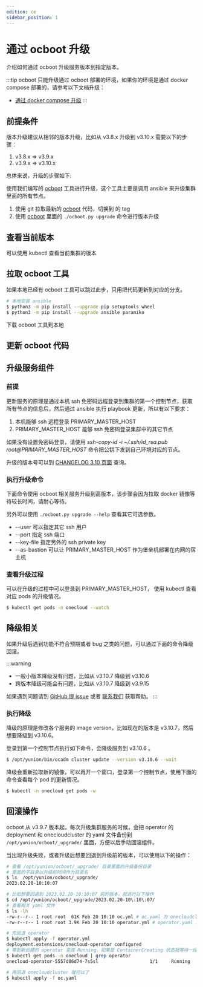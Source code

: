 ```yaml
---
edition: ce
sidebar_position: 1
---
```


# 通过 ocboot 升级

介绍如何通过 ocboot 升级服务版本到指定版本。

:::tip
ocboot 只能升级通过 ocboot 部署的环境，如果你的环境是通过 docker compose 部署的，请参考以下文档升级：

- [通过 docker compose 升级](./docker-compose-upgrade)
:::

## 前提条件

版本升级建议从相邻的版本升级，比如从 v3.8.x 升级到 v3.10.x 需要以下的步骤：

1. v3.8.x => v3.9.x
2. v3.9.x => v3.10.x

总体来说，升级的步骤如下:

使用我们编写的 [ocboot](https://github.com/yunionio/ocboot) 工具进行升级，这个工具主要是调用 ansible 来升级集群里面的所有节点。


1. 使用 git 拉取最新的 [ocboot](https://github.com/yunionio/ocboot) 代码，切换到 <ReleaseVersion /> 的 tag
2. 使用 [ocboot](https://github.com/yunionio/ocboot) 里面的 `./ocboot.py upgrade` 命令进行版本升级

## 查看当前版本

可以使用 kubectl 查看当前集群的版本


<GetClusterVersion />

## 拉取 ocboot 工具

如果本地已经有 ocboot 工具可以跳过此步，只用把代码更新到对应的分支。

```bash
# 本地安装 ansible
$ python3 -m pip install --upgrade pip setuptools wheel
$ python3 -m pip install --upgrade ansible paramiko
```

下载 ocboot 工具到本地


<OcbootClone />

## 更新 ocboot 代码


<OcbootFetchCheckout />

## 升级服务组件

### 前提

更新服务的原理是通过本机 ssh 免密码远程登录到集群的第一个控制节点，获取所有节点的信息后，然后通过 ansible 执行 playbook 更新，所以有以下要求：

1. 本机能够 ssh 远程登录 PRIMARY_MASTER_HOST
2. PRIMARY_MASTER_HOST 能够 ssh 免密码登录集群中的其它节点

如果没有设置免密码登录，请使用 *ssh-copy-id -i ~/.ssh/id_rsa.pub root@PRIMARY_MASTER_HOST* 命令把公钥下发到自己环境对应的节点。

升级的版本号可以到 [CHANGELOG 3.10 页面](../../development/changelog/release-3_10/) 查询。

### 执行升级命令

下面命令使用 ocboot 相关服务升级到高版本，该步骤会因为拉取 docker 镜像等待较长时间，请耐心等待。


<OcbootUpgrade />

另外可以使用 `./ocboot.py upgrade --help` 查看其它可选参数。

- --user 可以指定其它 ssh 用户
- --port 指定 ssh 端口
- --key-file 指定另外的 ssh private key
- --as-bastion 可以让 PRIMARY_MASTER_HOST 作为堡垒机部署在内网的宿主机

### 查看升级过程

可以在升级的过程中可以登录到 PRIMARY_MASTER_HOST， 使用 kubectl 查看对应 pods 的升级情况。

```bash
$ kubectl get pods -n onecloud --watch
```

## 降级相关

如果升级后遇到功能不符合预期或者 bug 之类的问题，可以通过下面的命令降级回滚。

:::warning
- 一般小版本降级没有问题，比如从 v3.10.7 降级到 v3.10.6
- 跨版本降级可能会有问题，比如从 v3.10.7 降级到 v3.9.15

如果遇到问题请到 [GitHub 提 issue](https://github.com/yunionio/cloudpods/issues) 或者 [联系我们](/zh/docs/contact) 获取帮助。
:::

### 执行降级

降级的原理是修改各个服务的 image version，比如现在的版本是 v3.10.7，然后想要降级到 v3.10.6。

登录到第一个控制节点执行如下命令，会降级服务到 v3.10.6 。

```bash
$ /opt/yunion/bin/ocadm cluster update --version v3.10.6 --wait
```

降级会重新拉取新的镜像，可以再开一个窗口，登录第一个控制节点，使用下面的命令查看每个 pod 的更新情况。

```bash
$ kubectl -n onecloud get pods -w
```

## 回滚操作

ocboot 从 v3.9.7 版本起，每次升级集群服务的时候，会把 operator 的 deployment 和 onecloudcluster 的 yaml 文件备份到 `/opt/yunion/ocboot/_upgrade/` 里面，方便以后手动回滚组件。

当出现升级失败，或者升级后想要回退到升级前的版本，可以使用以下的操作：

```bash
# 查看 /opt/yunion/ocboot/_upgrade/ 目录里面的升级备份目录
# 里面的子目录以升级前时间作为目录名
$ ls  /opt/yunion/ocboot/_upgrade/
2023.02.20-10:10:07

# 比如想要回退到 2023.02.20-10:10:07 前的版本，就进行以下操作
$ cd /opt/yunion/ocboot/_upgrade/2023.02.20-10\:10\:07/
# 查看相关 yaml 文件
$ ls -lh
-rw-r--r-- 1 root root  61K Feb 20 10:10 oc.yml # oc.yaml 为 onecloudcluster 描述文件
-rw-r--r-- 1 root root 3.9K Feb 20 10:10 operator.yml # operator.yaml 为 operator deployment 描述文件

# 先回退 operator
$ kubectl apply -f operator.yml
deployment.extensions/onecloud-operator configured
# 等到新创建的 operator 变成 Running，如果是 ContainerCreating 状态就等待一段时间
$ kubectl get pods -n onecloud | grep operator
onecloud-operator-5557d86d74-7s5sl                   1/1     Running   0          2s

# 再回退 onecloudcluster 就可以了
$ kubectl apply -f oc.yaml
```
